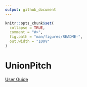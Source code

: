 ```yaml
---
output: github_document
---
```


<!-- README.md is generated from README.Rmd. Please edit that file -->

```r
knitr::opts_chunk$set(
  collapse = TRUE,
  comment = "#>",
  fig.path = "man/figures/README-",
  out.width = "100%"
)
```

# UnionPitch

<!-- badges: start -->
<!-- badges: end -->

[User Guide](https://witnesstheanalysis.wordpress.com/2019/09/11/plotting-rugby-match-data-in-r/)

